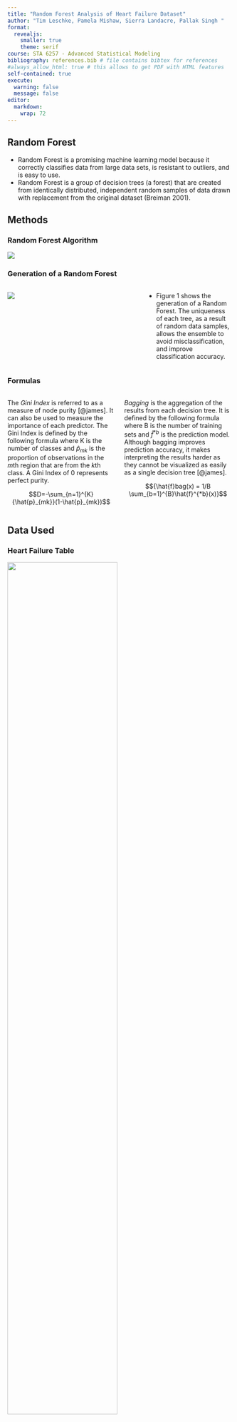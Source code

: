 ```yaml
---
title: "Random Forest Analysis of Heart Failure Dataset"
author: "Tim Leschke, Pamela Mishaw, Sierra Landacre, Pallak Singh "
format: 
  revealjs:
    smaller: true
    theme: serif
course: STA 6257 - Advanced Statistical Modeling
bibliography: references.bib # file contains bibtex for references
#always_allow_html: true # this allows to get PDF with HTML features
self-contained: true
execute: 
  warning: false
  message: false
editor: 
  markdown: 
    wrap: 72
---
```


## Random Forest

-   Random Forest is a promising machine learning model because it
    correctly classifies data from large data sets, is resistant to
    outliers, and is easy to use.
-   Random Forest is a group of decision trees (a forest) that are
    created from identically distributed, independent random samples of
    data drawn with replacement from the original dataset (Breiman
    2001).

## Methods

::: panel-tabset
### Random Forest Algorithm

![](images/RF Algorith.png){fig-align="center"}

### Generation of a Random Forest

::: columns
::: {.column width="60%"}
![](images/rf fig 1.png){fig-align="left"}
:::

::: {.column width="40%"}
-   Figure 1 shows the generation of a Random Forest. The uniqueness of
    each tree, as a result of random data samples, allows the ensemble
    to avoid misclassification, and improve classification accuracy.
:::
:::

### 

### Formulas

::: columns
::: {.column width="50%"}
The <em>Gini Index</em> is referred to as a measure of node purity
[@james]. It can also be used to measure the importance of each
predictor. The Gini Index is defined by the following formula where K is
the number of classes and ${\hat{p}_{mk}}$ is the proportion of
observations in the <em>m</em>th region that are from the <em>k</em>th
class. A Gini Index of 0 represents perfect purity.

$$D=-\sum_{n=1}^{K} {\hat{p}_{mk}}(1-\hat{p}_{mk})$$
:::

::: {.column width="50%"}
<em>Bagging</em> is the aggregation of the results from each decision
tree. It is defined by the following formula where B is the number of
training sets and $\hat{f}^{*b}$ is the prediction model. Although
bagging improves prediction accuracy, it makes interpreting the results
harder as they cannot be visualized as easily as a single decision tree
[@james].

$${\hat{f}bag(x) = 1/B \sum_{b=1}^{B}\hat{f}^{*b}(x)}$$
:::
:::
:::

## Data Used

::: panel-tabset
### Heart Failure Table

![](images/HF%20Table.png){fig-align="center" width="70%"}

### Dataset Information

-   The dataset comes from the Faisalabad Institute of Cardiology and
    the Allied Hospital in Faisalabad Pakistan and consists of the
    medical records of 299 patients who experienced heart failure
    [@chicco2020machine].
-   There are 299 patient records with 13 features per record.
-   We use this dataset to create and evaluate a Random Forest model
    used for predicting heart failure events for patients.
:::

## Model Evaluation Metrics

::: panel-tabset
### OOB error rate/accuracy

-   The Out-of-Bag data is the data left unused by an individual
    predictor (decision tree) after a bootstrap sample is taken from the
    original data set.
-   The OOB data is used for internal validation– the prediction error
    rate is taken after running the “unseen” data through each tree and
    averaged to provide the overall OOB error rate. (Breiman 2001)

### Confusion Matrix

::: incremental
-   Shows the values of True Negative, False Negative, False Positive,
    and True Positive predictions produced by a model.
-   Precision: This metric quantifies how many of the observations
    labeled as positive are actually positive (Raschka, Liu, and
    Mirjalili 2022).
-   Recall: It quantifies how many of the positive observations have
    been predicted as positive (Raschka, Liu, and Mirjalili 2022).
-   F1 Score: Is the harmonic mean of the precision and recall and so
    used to assess predictive performance. (Raschka, Liu, and Mirjalili
    2022).
-   Balanced Accuracy: Aids in reducing the effects of class imbalance
    in the data set so that accuracy of predicting the dominant class
    does not conceal the classification accuracy for the minority class
    (Brodersen et al. 2010).
:::

### AUC-ROC

-   Area under the receiver operating characteristic curve.
-   This is the model’s true positive rate (on the Y-axis) is plotted
    against the false positive rate (on the X-axis) using varying
    classification thresholds (Huang and Ling 2005).
:::

## Model Results

::: columns
::: {.column width="60%"}
![](images/data.png)
:::

::: {.column width="40%"}
-   The testing accuracies of both models are slightly lower than their
    respective training accuracies which indicates overfitting of the
    training dataset.
-   The performance of model 2 is better than model 1. This is based off
    of the model’s training and testing accuracies; precision; F1; and
    balanced accuracy as they are all higher than those of the default
    model.
:::
:::
## References 